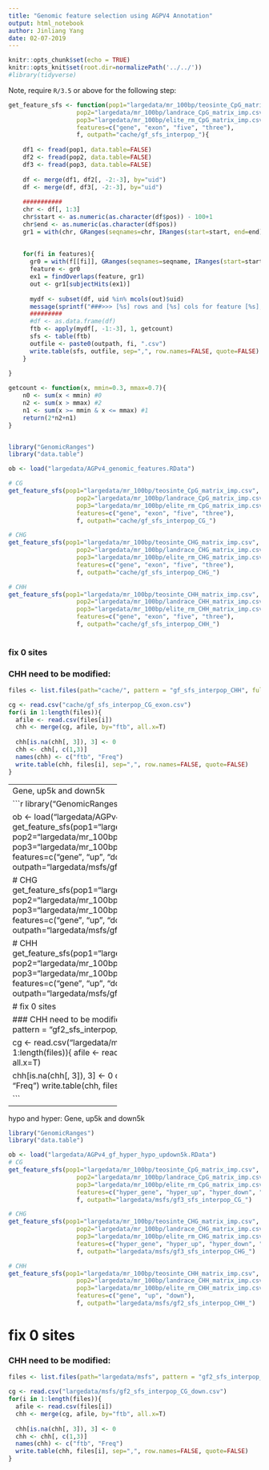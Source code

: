 ```yaml
---
title: "Genomic feature selection using AGPV4 Annotation"
output: html_notebook
author: Jinliang Yang
date: 02-07-2019
---
```



```r
knitr::opts_chunk$set(echo = TRUE) 
knitr::opts_knit$set(root.dir=normalizePath('../../')) 
#library(tidyverse)
```



Note, require `R/3.5` or above for the following step:

```r

get_feature_sfs <- function(pop1="largedata/mr_100bp/teosinte_CpG_matrix_imp.csv", 
                   pop2="largedata/mr_100bp/landrace_CpG_matrix_imp.csv",
                   pop3="largedata/mr_100bp/elite_rm_CpG_matrix_imp.csv",
                   features=c("gene", "exon", "five", "three"),
                   f, outpath="cache/gf_sfs_interpop_"){
    
    df1 <- fread(pop1, data.table=FALSE)
    df2 <- fread(pop2, data.table=FALSE)
    df3 <- fread(pop3, data.table=FALSE)
    
    df <- merge(df1, df2[, -2:-3], by="uid")
    df <- merge(df, df3[, -2:-3], by="uid")
    
    ###########
    chr <- df[, 1:3]
    chr$start <- as.numeric(as.character(df$pos)) - 100+1
    chr$end <- as.numeric(as.character(df$pos))
    gr1 = with(chr, GRanges(seqnames=chr, IRanges(start=start, end=end), strand="+", uid=uid))
    
    
    for(fi in features){
      gr0 = with(f[[fi]], GRanges(seqnames=seqname, IRanges(start=start, end=end), strand="+", geneid=attribute ))
      feature <- gr0
      ex1 = findOverlaps(feature, gr1)
      out <- gr1[subjectHits(ex1)]
    
      mydf <- subset(df, uid %in% mcols(out)$uid)
      message(sprintf("###>>> [%s] rows and [%s] cols for feature [%s], sfs...", nrow(mydf), ncol(mydf), fi))
      #########
      #df <- as.data.frame(df)
      ftb <- apply(mydf[, -1:-3], 1, getcount)
      sfs <- table(ftb)
      outfile <- paste0(outpath, fi, ".csv")
      write.table(sfs, outfile, sep=",", row.names=FALSE, quote=FALSE)
    }
    
}

getcount <- function(x, mmin=0.3, mmax=0.7){
    n0 <- sum(x < mmin) #0
    n2 <- sum(x > mmax) #2
    n1 <- sum(x >= mmin & x <= mmax) #1
    return(2*n2+n1)
}


library("GenomicRanges")
library("data.table")

ob <- load("largedata/AGPv4_genomic_features.RData")

# CG
get_feature_sfs(pop1="largedata/mr_100bp/teosinte_CpG_matrix_imp.csv", 
                   pop2="largedata/mr_100bp/landrace_CpG_matrix_imp.csv",
                   pop3="largedata/mr_100bp/elite_rm_CpG_matrix_imp.csv",
                   features=c("gene", "exon", "five", "three"),
                   f, outpath="cache/gf_sfs_interpop_CG_")

# CHG  
get_feature_sfs(pop1="largedata/mr_100bp/teosinte_CHG_matrix_imp.csv", 
                   pop2="largedata/mr_100bp/landrace_CHG_matrix_imp.csv",
                   pop3="largedata/mr_100bp/elite_rm_CHG_matrix_imp.csv",
                   features=c("gene", "exon", "five", "three"),
                   f, outpath="cache/gf_sfs_interpop_CHG_")

# CHH  
get_feature_sfs(pop1="largedata/mr_100bp/teosinte_CHH_matrix_imp.csv", 
                   pop2="largedata/mr_100bp/landrace_CHH_matrix_imp.csv",
                   pop3="largedata/mr_100bp/elite_rm_CHH_matrix_imp.csv",
                   features=c("gene", "exon", "five", "three"),
                   f, outpath="cache/gf_sfs_interpop_CHH_")
  

```


### fix 0 sites


### CHH need to be modified:
```r
files <- list.files(path="cache/", pattern = "gf_sfs_interpop_CHH", full.names = T)

cg <- read.csv("cache/gf_sfs_interpop_CG_exon.csv")
for(i in 1:length(files)){
  afile <- read.csv(files[i])
  chh <- merge(cg, afile, by="ftb", all.x=T)
  
  chh[is.na(chh[, 3]), 3] <- 0
  chh <- chh[, c(1,3)]
  names(chh) <- c("ftb", "Freq")
  write.table(chh, files[i], sep=",", row.names=FALSE, quote=FALSE)
}

```

------------------------------
Gene, up5k and down5k

```r
library("GenomicRanges")
library("data.table")

ob <- load("largedata/AGPv4_genomic_features_updown5k.RData")
# CG
get_feature_sfs(pop1="largedata/mr_100bp/teosinte_CpG_matrix_imp.csv", 
                   pop2="largedata/mr_100bp/landrace_CpG_matrix_imp.csv",
                   pop3="largedata/mr_100bp/elite_rm_CpG_matrix_imp.csv",
                   features=c("gene", "up", "down"),
                   f, outpath="largedata/msfs/gf2_sfs_interpop_CG_")

# CHG  
get_feature_sfs(pop1="largedata/mr_100bp/teosinte_CHG_matrix_imp.csv", 
                   pop2="largedata/mr_100bp/landrace_CHG_matrix_imp.csv",
                   pop3="largedata/mr_100bp/elite_rm_CHG_matrix_imp.csv",
                   features=c("gene", "up", "down"),
                   f, outpath="largedata/msfs/gf2_sfs_interpop_CHG_")

# CHH 
get_feature_sfs(pop1="largedata/mr_100bp/teosinte_CHH_matrix_imp.csv", 
                   pop2="largedata/mr_100bp/landrace_CHH_matrix_imp.csv",
                   pop3="largedata/mr_100bp/elite_rm_CHH_matrix_imp.csv",
                   features=c("gene", "up", "down"),
                   f, outpath="largedata/msfs/gf2_sfs_interpop_CHH_")
```

# fix 0 sites


### CHH need to be modified:
```r
files <- list.files(path="largedata/msfs", pattern = "gf2_sfs_interpop_CHH", full.names = T)

cg <- read.csv("largedata/msfs/gf2_sfs_interpop_CG_down.csv")
for(i in 1:length(files)){
  afile <- read.csv(files[i])
  chh <- merge(cg, afile, by="ftb", all.x=T)
  
  chh[is.na(chh[, 3]), 3] <- 0
  chh <- chh[, c(1,3)]
  names(chh) <- c("ftb", "Freq")
  write.table(chh, files[i], sep=",", row.names=FALSE, quote=FALSE)
}

```


------------------------------
hypo and hyper: Gene, up5k and down5k

```r
library("GenomicRanges")
library("data.table")

ob <- load("largedata/AGPv4_gf_hyper_hypo_updown5k.RData")
# CG
get_feature_sfs(pop1="largedata/mr_100bp/teosinte_CpG_matrix_imp.csv", 
                   pop2="largedata/mr_100bp/landrace_CpG_matrix_imp.csv",
                   pop3="largedata/mr_100bp/elite_rm_CpG_matrix_imp.csv",
                   features=c("hyper_gene", "hyper_up", "hyper_down", "hypo_gene","hypo_up","hypo_down"),
                   f, outpath="largedata/msfs/gf3_sfs_interpop_CG_")

# CHG  
get_feature_sfs(pop1="largedata/mr_100bp/teosinte_CHG_matrix_imp.csv", 
                   pop2="largedata/mr_100bp/landrace_CHG_matrix_imp.csv",
                   pop3="largedata/mr_100bp/elite_rm_CHG_matrix_imp.csv",
                   features=c("hyper_gene", "hyper_up", "hyper_down", "hypo_gene","hypo_up","hypo_down"),
                   f, outpath="largedata/msfs/gf3_sfs_interpop_CHG_")

# CHH 
get_feature_sfs(pop1="largedata/mr_100bp/teosinte_CHH_matrix_imp.csv", 
                   pop2="largedata/mr_100bp/landrace_CHH_matrix_imp.csv",
                   pop3="largedata/mr_100bp/elite_rm_CHH_matrix_imp.csv",
                   features=c("gene", "up", "down"),
                   f, outpath="largedata/msfs/gf2_sfs_interpop_CHH_")
```

# fix 0 sites


### CHH need to be modified:
```r
files <- list.files(path="largedata/msfs", pattern = "gf2_sfs_interpop_CHH", full.names = T)

cg <- read.csv("largedata/msfs/gf2_sfs_interpop_CG_down.csv")
for(i in 1:length(files)){
  afile <- read.csv(files[i])
  chh <- merge(cg, afile, by="ftb", all.x=T)
  
  chh[is.na(chh[, 3]), 3] <- 0
  chh <- chh[, c(1,3)]
  names(chh) <- c("ftb", "Freq")
  write.table(chh, files[i], sep=",", row.names=FALSE, quote=FALSE)
}

```

